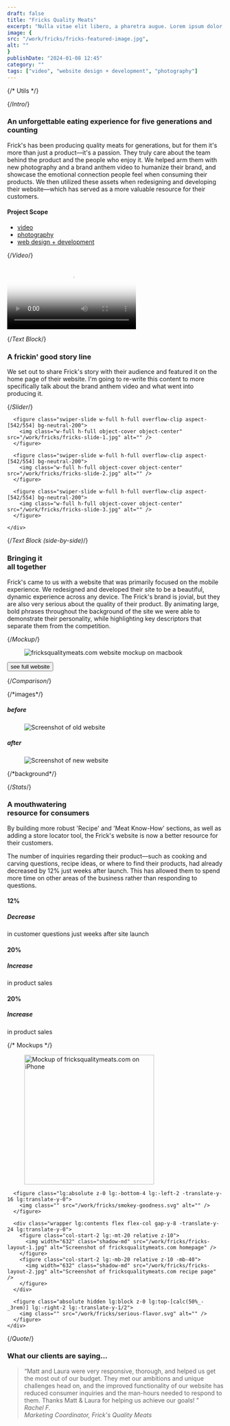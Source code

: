 ```yaml
---
draft: false
title: "Fricks Quality Meats"
excerpt: "Nulla vitae elit libero, a pharetra augue. Lorem ipsum dolor sit amet, consectetur adipiscing elit. Donec id elit non mi porta gravida at eget metus. Nulla vitae elit libero, a pharetra augue. Aenean eu leo quam. Pellentesque ornare sem lacinia quam venenatis vestibulum."
image: {
src: "/work/fricks/fricks-featured-image.jpg",
alt: ""
}
publishDate: "2024-01-08 12:45"
category: ""
tags: ["video", "website design + development", "photography"]
---
```


{/* Utils */}

{/*Intro*/}
<section id="intro" class="wrapper lg:grid grid-cols-12 text-left transition-in transition-fade">
  <div class="md:col-start-first md:col-end-8 mb-8 lg:mb-0">
    <h3 class="font-extrabold">An unforgettable eating experience for five generations and counting</h3>
    <p class="large">Frick's has been producing quality meats for generations, but for them it's more than just a product—it's a passion. They truly care about the team behind the product and the people who enjoy it. We helped arm them with new photography and a brand anthem video to humanize their brand, and showcase the emotional connection people feel when consuming their products. We then utilized these assets when redesigning and developing their website—which has served as a more valuable resource for their customers.</p>
  </div>

  <div class="md:col-start-9 md:col-end-last lg:flex justify-center">
    <div class="">
      <h4 class="mb-8 inline-block after:w-full after:h-[2px] after:bg-darkgray after:block">Project Scope</h4>
      <ul class="font-serif">
        <li class="mb-2"><a class="hover:text-gold transition-colors duration-300 ease-out" href="">video</a></li>
        <li class="mb-2"><a class="hover:text-gold transition-colors duration-300 ease-out" href="">photography</a></li>
        <li class="mb-2"><a class="hover:text-gold transition-colors duration-300 ease-out" href="">web design + development</a></li>
      </ul>
    </div>
  </div>
</section>

{/*Video*/}
<section id="video" class="wrapper-wide transition-in transition-fade">
  <video data-video data-cursor-play data-cursor-enlarge playsinline class="w-full cursor-pointer bg-darkgray" src="/work/fricks/fricks-video.mp4" poster="/work/fricks/fricks-video-thumbnail.png"></video>
</section>

{/*Text Block*/}
<section class="wrapper text-center transition-in transition-fade">
  <div class="lg:max-w-screen-sm mx-auto">
    <h3 class="font-extrabold max-w-[250px] lg:max-w-none mx-auto">A frickin' good story line</h3>
    <p class="large">We set out to share Frick's story with their audience and featured it on the home page of their website. I'm going to re-write this content to more specifically talk about the brand anthem video and what went into producing it.</p>
  </div>
</section>

{/*Slider*/}
<section id="slider">
  <div data-slider="image-carousel" data-cursor="-hidden" class="relative wrapper swiper flex flex-col md:flex-row gap-x-20 cursor-grab active:cursor-grabbing transition-in transition-fade">
    <div class="swiper-wrapper">

      <figure class="swiper-slide w-full h-full overflow-clip aspect-[542/554] bg-neutral-200">
        <img class="w-full h-full object-cover object-center" src="/work/fricks/fricks-slide-1.jpg" alt="" />
      </figure>

      <figure class="swiper-slide w-full h-full overflow-clip aspect-[542/554] bg-neutral-200">
        <img class="w-full h-full object-cover object-center" src="/work/fricks/fricks-slide-2.jpg" alt="" />
      </figure>

      <figure class="swiper-slide w-full h-full overflow-clip aspect-[542/554] bg-neutral-200">
        <img class="w-full h-full object-cover object-center" src="/work/fricks/fricks-slide-3.jpg" alt="" />
      </figure>

    </div>
  </div>
</section>

{/*Text Block (side-by-side)*/}
<section class="wrapper-wide grid grid-cols-12 text-left transition-in transition-fade">
  <div class="col-start-first col-end-last md:col-end-8">
    <h3 class="h1">Bringing it <br class="hidden lg:block" />all together</h3>
  </div>
  <div class="md:col-start-8 col-start-first col-end-last content-block">
    <p class="large">Frick's came to us with a website that was primarily focused on the mobile experience. We redesigned and developed their site to be a beautiful, dynamic experience across any device. The Frick's brand is jovial, but they are also very serious about the quality of their product. By animating large, bold phrases throughout the background of the site we were able to demonstrate their personality, while highlighting key descriptors that separate them from the competition.</p>
  </div>
</section>

{/*Mockup*/}
<section id="mockup" class="bg-darkgray md:mt-60 !mb-0 pb-16 md:pb-32 transition-in transition-fade">
  <figure class="md:w-3/4 max-w-screen-3xl mx-auto -translate-y-8 md:-translate-y-28">
    <img src="/work/fricks/fricks-laptop.png" alt="fricksqualitymeats.com website mockup on macbook" />
  </figure>
  <div class="text-center md:-mt-28"><Button tag='a' slash>see full website</Button></div>
</section>

{/*Comparison*/}
<section id="comparison" class="!mb-0">
  <div class="transition-in transition-fade">
    <div data-compare-swiper>
      {/*images*/}
      <div class="image">
        <h5 class="label text-center">before</h5>
        <figure><img class="w-full" src="/work/fricks/fricks-hero-old.png" alt="Screenshot of old website" /></figure>
      </div>
      <div class="image">
        <h5 class="label text-center">after</h5>
        <figure><img class="w-full" src="/work/fricks/fricks-hero-new.jpg" alt="Screenshot of new website" /></figure>
      </div>
      {/*background*/}
      <div class="background bg-mediumgray col-span-full row-span-full w-full h-full -z-10 hidden mouse:block"></div>
    </div>
  </div>
</section>

<div class="bg-darkgray text-white">

  {/*Stats*/}
  <section id="stats" class="wrapper text-center pt-12 md:pt-36 transition-in transition-fade">
    <h3 class="font-extrabold">A mouthwatering <br />resource for consumers</h3>
    <div class="content-block max-w-screen-md mx-auto">
      <p>By building more robust 'Recipe' and 'Meat Know-How' sections, as well as adding a store locator tool, the Frick's website is now a better resource for their customers.</p>
      <p>The number of inquiries regarding their product—such as cooking and carving questions, recipe ideas, or where to find their products, had already decreased by 12% just weeks after launch. This has allowed them to spend more time on other areas of the business rather than responding to questions.</p>
    </div>
    <div class="grid gap-y-12 lg:grid-cols-3 mt-12 md:mt-20">
      <div class="">
        <h4 class="text-outline text-outline--light h1 text-[5.625rem] mb-0">12%</h4>
        <h5 class="h3 font-extrabold mb-1">Decrease</h5>
        <div class="max-w-[25ch] mx-auto">
          <p class="small">in customer questions just weeks after site launch</p>
        </div>
      </div>
      <div class="">
        <h4 class="text-outline text-outline--light h1 text-[5.625rem] mb-0">20%</h4>
        <h5 class="h3 font-extrabold mb-1">Increase</h5>
        <div class="max-w-[25ch] mx-auto">
          <p class="small">in product sales</p>
        </div>
      </div>
      <div class="">
        <h4 class="text-outline text-outline--light h1 text-[5.625rem] mb-0">20%</h4>
        <h5 class="h3 font-extrabold mb-1">Increase</h5>
        <div class="max-w-[25ch] mx-auto">
          <p class="small">in product sales</p>
        </div>
      </div>
    </div>
  </section>

  {/* Mockups */}
  <section id="mockups" class="lg:px-[--container-margin] mt-20 lg:mt-0 transition-in transition-fade">
    <div class="relative lg:grid grid-cols-2 grid-rows-2 bg-[#F8F3EC] gap-y-10" style={`background-image:url('/work/fricks/fricks-bg.png');`}>
      <figure class="row-span-full flex justify-center items-center relative z-10 -translate-y-10 lg:translate-y-0">
        <img class="h-auto" width="302" src="/work/fricks/fricks-phone.png" alt="Mockup of fricksqualitymeats.com on iPhone" />
      </figure>

      <figure class="lg:absolute z-0 lg:-bottom-4 lg:-left-2 -translate-y-16 lg:translate-y-0">
        <img class="" src="/work/fricks/smokey-goodness.svg" alt="" />
      </figure>

      <div class="wrapper lg:contents flex flex-col gap-y-8 -translate-y-24 lg:translate-y-0">
        <figure class="col-start-2 lg:-mt-20 relative z-10">
          <img width="632" class="shadow-md" src="/work/fricks/fricks-layout-1.jpg" alt="Screenshot of fricksqualitymeats.com homepage" />
        </figure>
        <figure class="col-start-2 lg:-mb-20 relative z-10 -mb-40">
          <img width="632" class="shadow-md" src="/work/fricks/fricks-layout-2.jpg" alt="Screenshot of fricksqualitymeats.com recipe page" />
        </figure>
      </div>

      <figure class="absolute hidden lg:block z-0 lg:top-[calc(50%_-_3rem)] lg:-right-2 lg:-translate-y-1/2">
        <img class="" src="/work/fricks/serious-flavor.svg" alt="" />
      </figure>
    </div>
  </section>

  {/*Quote*/}
  <section id="quote" class="wrapper pt-32 pb-12 mb-20 md:py-36 text-left transition-in transition-fade">
    <div class="max-w-lg">
      <h3 class="h4 mb-8 lg:mb-16">What our clients are saying...</h3>
    </div>
    <div class="max-w-[824px] mx-auto">
      <blockquote class="mb-10 grid grid-cols-2 gap-y-8 lg:gap-y-12 justify-between">
        <div class="col-span-2">
          &OpenCurlyDoubleQuote;Matt and Laura were very responsive, thorough, and helped us get the most out of our budget. They met our ambitions and unique challenges head on, and the improved functionality of our website has reduced consumer inquiries and the man-hours needed to respond to them. Thanks Matt & Laura for helping us achieve our goals! &CloseCurlyDoubleQuote;
        </div>
        <cite class="col-span-2 lg:col-span-1">
          <div class="h4 mb-0 uppercase">Rachel F.</div>
          <div class="italic text-base">Marketing Coordinator, Frick's Quality Meats</div>
        </cite>
      </blockquote>
    </div>
  </section>

</div>